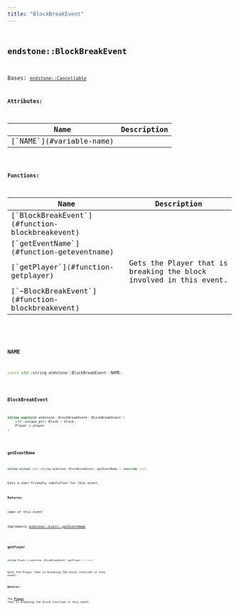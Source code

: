 ```yaml
---
title: "BlockBreakEvent"
---
```


## <code className="doc-symbol doc-symbol-class"/> endstone::BlockBreakEvent

Bases: [`endstone::Cancellable`](classendstone_1_1_cancellable.md)









**Attributes:**

<table>
<thead>
   <tr>
      <th>Name</th>
      <th>Description</th>
   </tr>
</thead>
<tbody>
<tr key="classendstone_1_1_block_break_event_1a64ca48725564c7fe543234eb464e4cbe">
    <td>[`NAME`](#variable-name)</td>
    <td></td>
</tr>
</tbody>
</table>






**Functions:**

<table>
<thead>
   <tr>
      <th>Name</th>
      <th>Description</th>
   </tr>
</thead>
<tbody>
<tr key="classendstone_1_1_block_break_event_1a742b54b0a4070c474abf8171bbb04a58">
    <td>[`BlockBreakEvent`](#function-blockbreakevent)</td>
    <td></td>
</tr>
<tr key="classendstone_1_1_block_break_event_1a51513f05d20b347797c31be3fb6db1d2">
    <td>[`getEventName`](#function-geteventname)</td>
    <td></td>
</tr>
<tr key="classendstone_1_1_block_break_event_1aaa5791d3da729f993bf7cdcb07356ef5">
    <td>[`getPlayer`](#function-getplayer)</td>
    <td>Gets the Player that is breaking the block involved in this event.</td>
</tr>
<tr key="classendstone_1_1_block_break_event_1a0c013b5825d1ea1b75eaec4e2e076ee8">
    <td>[`~BlockBreakEvent`](#function-blockbreakevent)</td>
    <td></td>
</tr>
</tbody>
</table>

### <code className="doc-symbol doc-symbol-variable"/> NAME

```cpp
const std::string endstone::BlockBreakEvent::NAME;
```


### <code className="doc-symbol doc-symbol-function"/> BlockBreakEvent

```cpp
inline explicit endstone::BlockBreakEvent::BlockBreakEvent (
    std::unique_ptr< Block > block,
    Player & player
) 
```


### <code className="doc-symbol doc-symbol-function"/> getEventName

```cpp
inline virtual std::string endstone::BlockBreakEvent::getEventName () override const
```


Gets a user-friendly identifier for this event.




**Returns:**

name of this event 





        
Implements [*endstone::Event::getEventName*](classendstone_1_1_event.md#function-geteventname)

### <code className="doc-symbol doc-symbol-function"/> getPlayer

```cpp
inline Player & endstone::BlockBreakEvent::getPlayer () const
```

Gets the Player that is breaking the block involved in this event.



**Returns:**

The [**Player**](classendstone_1_1_player.md) that is breaking the block involved in this event 





        
